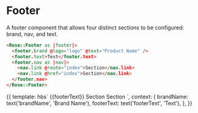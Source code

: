 
<Meta title="Rose|Footer" component="Footer" />

# Footer

A footer component that allows four distinct sections to be configured: brand, nav, and text.

```html
<Rose::Footer as |footer|>
  <footer.brand @logo="logo" @text="Product Name" />
  <footer.text>Text</footer.text>
  <footer.nav as |nav|>
    <nav.link @route="index">Section</nav.link>
    <nav.link @href="index">Section</nav.link>
  </footer.nav>
</Rose::Footer>
```

<Preview>
  <Story name="Basic">{{
    template: hbs`
      <Rose::Footer as |footer|>
        <footer.brand @logo="logo" @text={{brandName}} />
        <footer.text>{{footerText}}</footer.text>
        <footer.nav as |nav|>
          <nav.link @route="index">Section</nav.link>
          <nav.link @href="index">Section</nav.link>
        </footer.nav>
      </Rose::Footer>
    `,
    context: {
      brandName: text('brandName', 'Brand Name'),
      footerText: text('footerText', 'Text'),
    },
  }}</Story>
</Preview>

